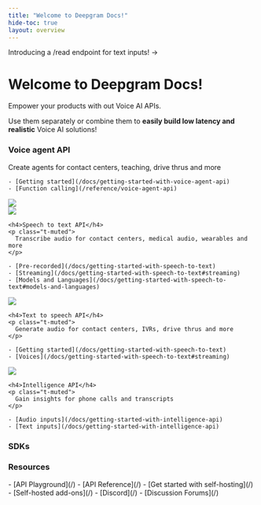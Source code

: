 ```yaml
---
title: "Welcome to Deepgram Docs!"
hide-toc: true
layout: overview
---
```


<style>
{`
  .fern-page-heading {
    display: none;
  }

  .col {
    display: flex;
    flex-direction: column;
    width: 40%;
  }
  
  .col .right {
    display: flex;
    flex-direction: column;
    align-items: flex-end;
    justify-content: flex-end;
  }
  
  .right img {
    width: 60% !important;
    float: right;
  }
  
  .banner .fern-card {
    width: 100%;
    text-align: left;
    padding: 24px;
  }
  
  .fern-card {
    display: flex;
    flex-direction: row;
  }
  
  .fern-card p {
    margin-bottom: 12px !important;
  }
  
  .center {
    padding-left: 10px;
    padding-right: 10px;
    margin-top: 24px;
  }
  
  .fern-card img {
    width: 100%;
  }
  
  h4 {
    color: white !important;
    padding-bottom: 8px !important;
  }
  
  .badge {
    border: 1px solid #232329;
    padding: 8px;
    border-radius: 50px;
    margin-bottom: 2rem;
  }
`}
</style>

<div class="banner">
<div class="badge">Introducing a /read endpoint for text inputs! →</div>
<h1>Welcome to Deepgram Docs!</h1>
Empower your products with out Voice AI APIs.

Use them separately or combine them to **easily build low latency and realistic** Voice AI solutions!

<div class="fern-card p-6 center">
  <div class="col">
    <h3>Voice agent API</h3>
    <p class="t-muted">
      Create agents for contact centers, teaching, drive thrus and more
    </p>
    
    - [Getting started](/docs/getting-started-with-voice-agent-api)
    - [Function calling](/reference/voice-agent-api)
  </div>
  
  <div class="col right">
    <img src="../assets/images/purple.svg" />
  </div>
</div>
</div>

<CardGroup cols={3}>
  <Card>
    <img src="../assets/images/blue.svg" />
  
    <h4>Speech to text API</h4>
    <p class="t-muted">
      Transcribe audio for contact centers, medical audio, wearables and more
    </p>
    
    - [Pre-recorded](/docs/getting-started-with-speech-to-text)
    - [Streaming](/docs/getting-started-with-speech-to-text#streaming)
    - [Models and Languages](/docs/getting-started-with-speech-to-text#models-and-languages)
  </Card>
  <Card>
    <img src="../assets/images/pink.svg" />
  
    <h4>Text to speech API</h4>
    <p class="t-muted">
      Generate audio for contact centers, IVRs, drive thrus and more
    </p>
    
    - [Getting started](/docs/getting-started-with-speech-to-text)
    - [Voices](/docs/getting-started-with-speech-to-text#streaming)
  </Card>
  <Card>
    <img src="../assets/images/yellow.svg" />
  
    <h4>Intelligence API</h4>
    <p class="t-muted">
      Gain insights for phone calls and transcripts
    </p>
    
    - [Audio inputs](/docs/getting-started-with-intelligence-api)
    - [Text inputs](/docs/getting-started-with-intelligence-api)
  </Card>
</CardGroup>

### SDKs
<CardGroup cols={4}>
<Card 
  title="Python"
  iconPosition="left"
  icon="brands python"
/>
<Card 
  title="JavaScript"
  iconPosition="left"
  icon="brands node"
/>
<Card 
  title=".Net"
  iconPosition="left"
  icon="brands microsoft"
/>
<Card 
  title="Go"
  iconPosition="left"
  icon="brands golang"
/>
</CardGroup>

### Resources
<div class="white">
<CardGroup cols={3}>
<Card 
  title="Explore"
  icon="rocket"
  iconPosition="left"
>
- [API Playground](/)
- [API Reference](/)
</Card>
<Card 
  title="Self Host"
  icon="tools"
  iconPosition="left"
>
- [Get started with self-hosting](/)
- [Self-hosted add-ons](/)
</Card>
<Card 
  title="Community"
  icon="users"
  iconPosition="left"
>
- [Discord](/)
- [Discussion Forums](/)
</Card>
</CardGroup>
</div>


